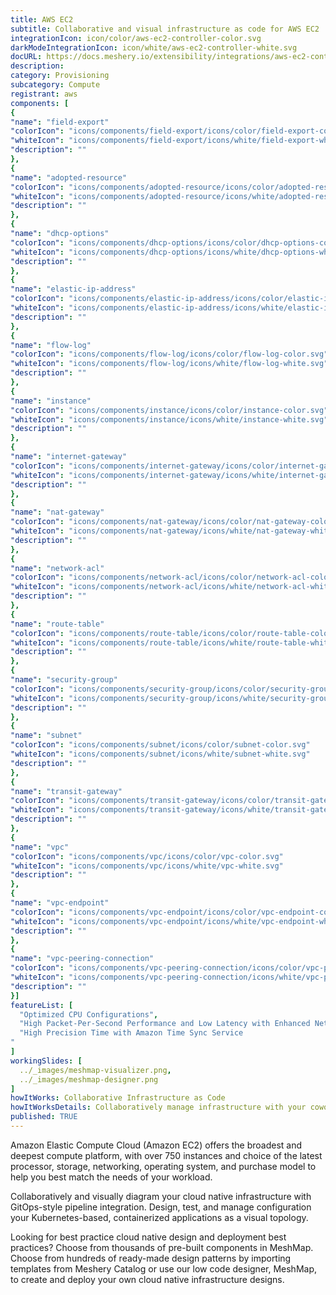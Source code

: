 ```yaml
---
title: AWS EC2
subtitle: Collaborative and visual infrastructure as code for AWS EC2
integrationIcon: icon/color/aws-ec2-controller-color.svg
darkModeIntegrationIcon: icon/white/aws-ec2-controller-white.svg
docURL: https://docs.meshery.io/extensibility/integrations/aws-ec2-controller
description: 
category: Provisioning
subcategory: Compute
registrant: aws
components: [
{
"name": "field-export"
"colorIcon": "icons/components/field-export/icons/color/field-export-color.svg"
"whiteIcon": "icons/components/field-export/icons/white/field-export-white.svg"
"description": ""
},
{
"name": "adopted-resource"
"colorIcon": "icons/components/adopted-resource/icons/color/adopted-resource-color.svg"
"whiteIcon": "icons/components/adopted-resource/icons/white/adopted-resource-white.svg"
"description": ""
},
{
"name": "dhcp-options"
"colorIcon": "icons/components/dhcp-options/icons/color/dhcp-options-color.svg"
"whiteIcon": "icons/components/dhcp-options/icons/white/dhcp-options-white.svg"
"description": ""
},
{
"name": "elastic-ip-address"
"colorIcon": "icons/components/elastic-ip-address/icons/color/elastic-ip-address-color.svg"
"whiteIcon": "icons/components/elastic-ip-address/icons/white/elastic-ip-address-white.svg"
"description": ""
},
{
"name": "flow-log"
"colorIcon": "icons/components/flow-log/icons/color/flow-log-color.svg"
"whiteIcon": "icons/components/flow-log/icons/white/flow-log-white.svg"
"description": ""
},
{
"name": "instance"
"colorIcon": "icons/components/instance/icons/color/instance-color.svg"
"whiteIcon": "icons/components/instance/icons/white/instance-white.svg"
"description": ""
},
{
"name": "internet-gateway"
"colorIcon": "icons/components/internet-gateway/icons/color/internet-gateway-color.svg"
"whiteIcon": "icons/components/internet-gateway/icons/white/internet-gateway-white.svg"
"description": ""
},
{
"name": "nat-gateway"
"colorIcon": "icons/components/nat-gateway/icons/color/nat-gateway-color.svg"
"whiteIcon": "icons/components/nat-gateway/icons/white/nat-gateway-white.svg"
"description": ""
},
{
"name": "network-acl"
"colorIcon": "icons/components/network-acl/icons/color/network-acl-color.svg"
"whiteIcon": "icons/components/network-acl/icons/white/network-acl-white.svg"
"description": ""
},
{
"name": "route-table"
"colorIcon": "icons/components/route-table/icons/color/route-table-color.svg"
"whiteIcon": "icons/components/route-table/icons/white/route-table-white.svg"
"description": ""
},
{
"name": "security-group"
"colorIcon": "icons/components/security-group/icons/color/security-group-color.svg"
"whiteIcon": "icons/components/security-group/icons/white/security-group-white.svg"
"description": ""
},
{
"name": "subnet"
"colorIcon": "icons/components/subnet/icons/color/subnet-color.svg"
"whiteIcon": "icons/components/subnet/icons/white/subnet-white.svg"
"description": ""
},
{
"name": "transit-gateway"
"colorIcon": "icons/components/transit-gateway/icons/color/transit-gateway-color.svg"
"whiteIcon": "icons/components/transit-gateway/icons/white/transit-gateway-white.svg"
"description": ""
},
{
"name": "vpc"
"colorIcon": "icons/components/vpc/icons/color/vpc-color.svg"
"whiteIcon": "icons/components/vpc/icons/white/vpc-white.svg"
"description": ""
},
{
"name": "vpc-endpoint"
"colorIcon": "icons/components/vpc-endpoint/icons/color/vpc-endpoint-color.svg"
"whiteIcon": "icons/components/vpc-endpoint/icons/white/vpc-endpoint-white.svg"
"description": ""
},
{
"name": "vpc-peering-connection"
"colorIcon": "icons/components/vpc-peering-connection/icons/color/vpc-peering-connection-color.svg"
"whiteIcon": "icons/components/vpc-peering-connection/icons/white/vpc-peering-connection-white.svg"
"description": ""
}]
featureList: [
  "Optimized CPU Configurations",
  "High Packet-Per-Second Performance and Low Latency with Enhanced Networking",
  "High Precision Time with Amazon Time Sync Service
"
]
workingSlides: [
  ../_images/meshmap-visualizer.png,
  ../_images/meshmap-designer.png
]
howItWorks: Collaborative Infrastructure as Code
howItWorksDetails: Collaboratively manage infrastructure with your coworkers synchronously sharing the same designs.
published: TRUE
---
```

<p>
Amazon Elastic Compute Cloud (Amazon EC2) offers the broadest and deepest compute platform, with over 750 instances and choice of the latest processor, storage, networking, operating system, and purchase model to help you best match the needs of your workload. 
</p>
<p>
    Collaboratively and visually diagram your cloud native infrastructure with GitOps-style pipeline integration. Design, test, and manage configuration your Kubernetes-based, containerized applications as a visual topology.
</p>
<p>
    Looking for best practice cloud native design and deployment best practices? Choose from thousands of pre-built components in MeshMap. Choose from hundreds of ready-made design patterns by importing templates from Meshery Catalog or use our low code designer, MeshMap, to create and deploy your own cloud native infrastructure designs.
</p>
